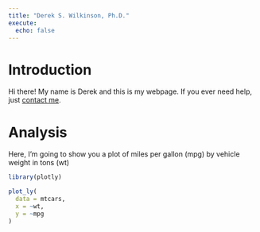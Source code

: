 ```yaml
---
title: "Derek S. Wilkinson, Ph.D."
execute:
  echo: false
---
```


# Introduction

Hi there! My name is Derek and this is my webpage. If you ever need help, just [contact me](mailto:derek.wilkinson@protonmail.com "derek.wilkinson@protonmail.com").

# Analysis

Here, I'm going to show you a plot of miles per gallon (mpg) by vehicle weight in tons (wt)

```r
library(plotly)

plot_ly(
  data = mtcars, 
  x = ~wt, 
  y = ~mpg
)

```
